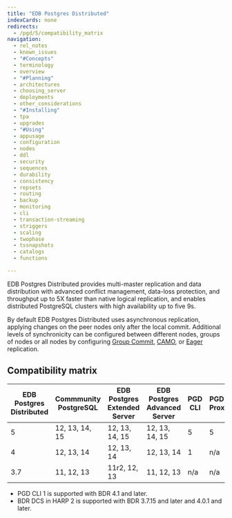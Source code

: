 ```yaml
---
title: "EDB Postgres Distributed"
indexCards: none
redirects:
  - /pgd/5/compatibility_matrix
navigation:
  - rel_notes
  - known_issues
  - "#Concepts"
  - terminology
  - overview
  - "#Planning"
  - architectures
  - choosing_server
  - deployments
  - other_considerations
  - "#Installing"
  - tpa
  - upgrades
  - "#Using"
  - appusage
  - configuration
  - nodes
  - ddl
  - security
  - sequences
  - durability
  - consistency
  - repsets
  - routing
  - backup
  - monitoring
  - cli
  - transaction-streaming
  - striggers
  - scaling
  - twophase
  - tssnapshots
  - catalogs
  - functions

---
```



EDB Postgres Distributed provides multi-master replication and data distribution with advanced conflict management, data-loss protection, and throughput up to 5X faster than native logical replication, and enables distributed PostgreSQL clusters with high availability up to five 9s.

By default EDB Postgres Distributed uses asynchronous replication, applying changes on
the peer nodes only after the local commit. Additional levels of synchronicity can
be configured between different nodes, groups of nodes or all nodes by configuring
[Group Commit](/pgd/latest/durability/group-commit), [CAMO](/pgd/latest/durability/camo), or
[Eager](/pgd/latest/consistency/eager) replication.

## Compatibility matrix

| EDB Postgres <br/> Distributed | Commmunity <br/> PostgreSQL | EDB Postgres <br/> Extended Server | EDB Postgres <br/> Advanced Server | PGD <br/> CLI | PGD-Proxy | BDR <br/> Extension | pgLogical3 <br/> Extension | HARP |
| ------------------------------ | --------------------------- | ---------------------------------- | ---------------------------------- | ------------- | --------- | ------------------- | -------------------------- | ---- |
| 5                              | 12, 13, 14, 15              | 12, 13, 14, 15                     | 12, 13, 14, 15                     | 5             | 5         | 5                   | n/a                        | n/a  |
| 4                              | 12, 13, 14                  | 12, 13, 14                         | 12, 13, 14                         | 1             | n/a       | 4                   | n/a                        | 2    |
| 3.7                            | 11, 12, 13                  | 11r2, 12, 13                       | 11, 12, 13                         | n/a           | n/a       | 3.7                 | 3.7                        | 2    |

- PGD CLI 1 is supported with BDR 4.1 and later.
- BDR DCS in HARP 2 is supported with BDR 3.7.15 and later and 4.0.1 and later.

